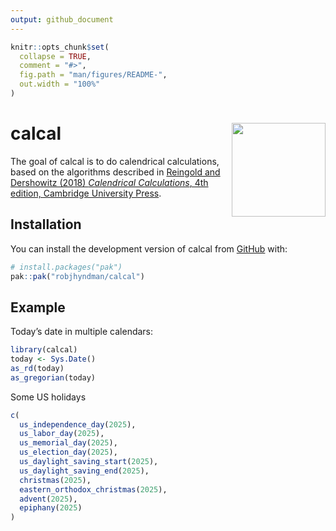 ```yaml
---
output: github_document
---
```


<!-- README.md is generated from README.Rmd. Please edit that file -->

```r
knitr::opts_chunk$set(
  collapse = TRUE,
  comment = "#>",
  fig.path = "man/figures/README-",
  out.width = "100%"
)
```

# calcal <img src="man/figures/calcal-hex.png" align="right" width = 150 />


<!-- badges: start -->
<!-- badges: end -->

The goal of calcal is to do calendrical calculations, based on the algorithms described in [Reingold and
    Dershowitz (2018) *Calendrical Calculations*, 4th edition, Cambridge University Press](https://doi.org/10.1017/9781107415058).

## Installation

You can install the development version of calcal from [GitHub](https://github.com/) with:

``` r
# install.packages("pak")
pak::pak("robjhyndman/calcal")
```

## Example

Today's date in multiple calendars:


```r
library(calcal)
today <- Sys.Date()
as_rd(today)
as_gregorian(today)
```

Some US holidays

```r
c(
  us_independence_day(2025),
  us_labor_day(2025),
  us_memorial_day(2025),
  us_election_day(2025),
  us_daylight_saving_start(2025),
  us_daylight_saving_end(2025),
  christmas(2025),
  eastern_orthodox_christmas(2025),
  advent(2025),
  epiphany(2025)
)
```

